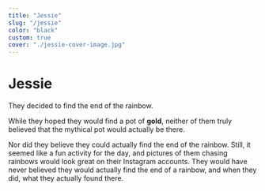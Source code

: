 ```yaml
---
title: "Jessie"
slug: "/jessie"
color: "black"
custom: true
cover: "./jessie-cover-image.jpg"
---
```


<div style={{ margin: `0 auto`, maxWidth: `70ch`, padding: `2rem` }}>

<h1 data-testid="page-title">Jessie</h1>

<p>They decided to find the end of the rainbow. </p>

<p>While they hoped they would find a pot of <b>gold</b>, neither of them truly believed that the mythical pot would actually be there. </p>

Nor did they believe they could actually find the end of the rainbow. Still, it seemed like a fun activity for the day, and pictures of them chasing rainbows would look great on their Instagram accounts. They would have never believed they would actually find the end of a rainbow, and when they did, what they actually found there.


</div>
